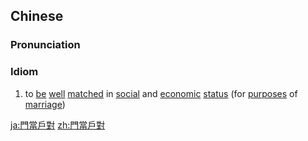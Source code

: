 {{also|门当户对}}
==Chinese==
{{zh-forms|s=门当户对}}

===Pronunciation===
{{zh-pron
|m=méndānghùduì
|mn=mn̂g-tong-hō͘-tùi
|cat=id
}}

===Idiom===
{{zh-idiom}}

# {{lb|zh|Advanced Mandarin}} to [[be]] [[well]] [[matched]] in [[social]] and [[economic]] [[status]] (for [[purpose]]s of [[marriage]])

[[ja:門當戶對]]
[[zh:門當戶對]]
